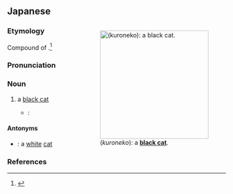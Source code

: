 {{also|黑貓}}
==Japanese==
<div style="float:right;">
{{wikipedia|lang=ja}}
{{wikipedia|Black cat}}
[[File:A_Black_Cat.jpg|250px|right|thumb|{{lang|ja|黒猫}} (''kuroneko''): a '''[[black cat]]'''.]]
</div>
{{ja-kanjitab|くろ|ねこ|yomi=k}}

===Etymology===
Compound of {{compound|lang=ja|sort=くろねこ|黒|tr1=kuro|t1=black|猫|tr2=neko|t2=cat}}.<ref name="KDJ">{{R:Kokugo Dai Jiten}}</ref>

===Pronunciation===
{{ja-pron|yomi=k|くろ ねこ}}

===Noun===
{{ja-noun|くろ ねこ|kyu=黑貓}}

# a [[black cat]]
#* {{RQ:I am a cat}}:
#*: {{ja-usex|彼は純粋の'''黒猫'''である。|かれ は じゅんすい の '''くろねこ''' で ある。|He is an unmixed black cat.}}

====Antonyms====
* {{ja-r|白猫|しろねこ}}: a [[white]] [[cat]]

===References===
<references/>